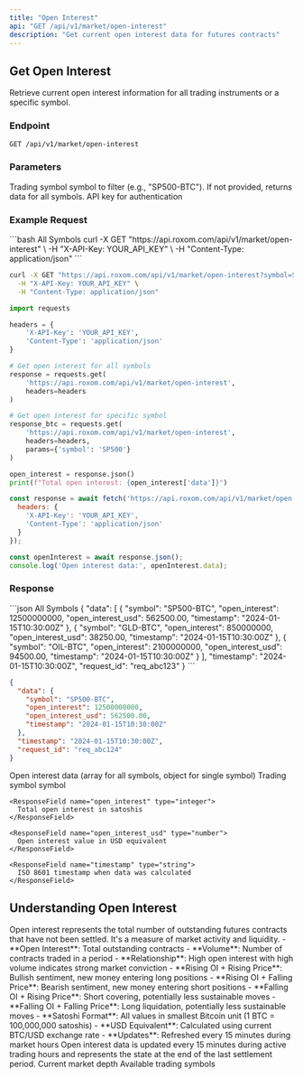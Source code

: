 ```yaml
---
title: "Open Interest"
api: "GET /api/v1/market/open-interest"
description: "Get current open interest data for futures contracts"
---
```


## Get Open Interest

Retrieve current open interest information for all trading instruments or a specific symbol.

### Endpoint
```http
GET /api/v1/market/open-interest
```

### Parameters

<ParamField query="symbol" type="string">
  Trading symbol symbol to filter (e.g., "SP500-BTC"). If not provided, returns data for all symbols.
</ParamField>

<ParamField header="X-API-Key" type="string" required>
  API key for authentication
</ParamField>

### Example Request

<RequestExample>
```bash All Symbols
curl -X GET "https://api.roxom.com/api/v1/market/open-interest" \
  -H "X-API-Key: YOUR_API_KEY" \
  -H "Content-Type: application/json"
```

```bash Single Symbol
curl -X GET "https://api.roxom.com/api/v1/market/open-interest?symbol=SP500-BTC" \
  -H "X-API-Key: YOUR_API_KEY" \
  -H "Content-Type: application/json"
```

```python Python
import requests

headers = {
    'X-API-Key': 'YOUR_API_KEY',
    'Content-Type': 'application/json'
}

# Get open interest for all symbols
response = requests.get(
    'https://api.roxom.com/api/v1/market/open-interest',
    headers=headers
)

# Get open interest for specific symbol
response_btc = requests.get(
    'https://api.roxom.com/api/v1/market/open-interest',
    headers=headers,
    params={'symbol': 'SP500'}
)

open_interest = response.json()
print(f"Total open interest: {open_interest['data']}")
```

```javascript JavaScript
const response = await fetch('https://api.roxom.com/api/v1/market/open-interest', {
  headers: {
    'X-API-Key': 'YOUR_API_KEY',
    'Content-Type': 'application/json'
  }
});

const openInterest = await response.json();
console.log('Open interest data:', openInterest.data);
```
</RequestExample>

### Response

<ResponseExample>
```json All Symbols
{
  "data": [
    {
      "symbol": "SP500-BTC",
      "open_interest": 12500000000,
      "open_interest_usd": 562500.00,
      "timestamp": "2024-01-15T10:30:00Z"
    },
    {
      "symbol": "GLD-BTC", 
      "open_interest": 850000000,
      "open_interest_usd": 38250.00,
      "timestamp": "2024-01-15T10:30:00Z"
    },
    {
      "symbol": "OIL-BTC",
      "open_interest": 2100000000,
      "open_interest_usd": 94500.00,
      "timestamp": "2024-01-15T10:30:00Z"
    }
  ],
  "timestamp": "2024-01-15T10:30:00Z",
  "request_id": "req_abc123"
}
```

```json Single Symbol
{
  "data": {
    "symbol": "SP500-BTC",
    "open_interest": 12500000000,
    "open_interest_usd": 562500.00,
    "timestamp": "2024-01-15T10:30:00Z"
  },
  "timestamp": "2024-01-15T10:30:00Z",
  "request_id": "req_abc124"
}
```
</ResponseExample>

<ResponseField name="data" type="object | array">
  Open interest data (array for all symbols, object for single symbol)

  <Expandable title="Open interest properties">
    <ResponseField name="symbol" type="string">
      Trading symbol symbol
    </ResponseField>
    
    <ResponseField name="open_interest" type="integer">
      Total open interest in satoshis
    </ResponseField>
    
    <ResponseField name="open_interest_usd" type="number">
      Open interest value in USD equivalent
    </ResponseField>
    
    <ResponseField name="timestamp" type="string">
      ISO 8601 timestamp when data was calculated
    </ResponseField>
  </Expandable>
</ResponseField>

## Understanding Open Interest

<AccordionGroup>
  <Accordion title="What is Open Interest?">
    Open interest represents the total number of outstanding futures contracts that have not been settled. It's a measure of market activity and liquidity.
  </Accordion>

  <Accordion title="Open Interest vs Volume">
    - **Open Interest**: Total outstanding contracts
    - **Volume**: Number of contracts traded in a period
    - **Relationship**: High open interest with high volume indicates strong market conviction
  </Accordion>

  <Accordion title="Market Implications">
    - **Rising OI + Rising Price**: Bullish sentiment, new money entering long positions
    - **Rising OI + Falling Price**: Bearish sentiment, new money entering short positions
    - **Falling OI + Rising Price**: Short covering, potentially less sustainable moves
    - **Falling OI + Falling Price**: Long liquidation, potentially less sustainable moves
  </Accordion>

  <Accordion title="Value Calculations">
    - **Satoshi Format**: All values in smallest Bitcoin unit (1 BTC = 100,000,000 satoshis)
    - **USD Equivalent**: Calculated using current BTC/USD exchange rate
    - **Updates**: Refreshed every 15 minutes during market hours
  </Accordion>
</AccordionGroup>

<Info>
Open interest data is updated every 15 minutes during active trading hours and represents the state at the end of the last settlement period.
</Info>

<CardGroup cols="2">
  <Card
    title="Order Book"
    icon="layer-group"
    href="/api/api-reference/market-data/orderbook"
  >
    Current market depth
  </Card>
  <Card
    title="Trading Instruments"
    icon="list"
    href="/api/api-reference/market-data/instruments"
  >
    Available trading symbols
  </Card>
</CardGroup>